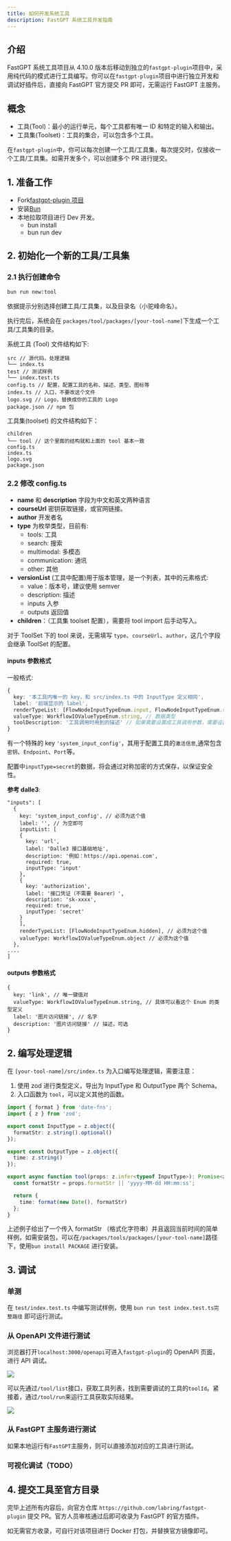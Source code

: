 ```yaml
---
title: 如何开发系统工具
description: FastGPT 系统工具开发指南
---
```


## 介绍

FastGPT 系统工具项目从 4.10.0 版本后移动到独立的`fastgpt-plugin`项目中，采用纯代码的模式进行工具编写。你可以在`fastgpt-plugin`项目中进行独立开发和调试好插件后，直接向 FastGPT 官方提交 PR 即可，无需运行 FastGPT 主服务。

## 概念

- 工具(Tool)：最小的运行单元，每个工具都有唯一 ID 和特定的输入和输出。
- 工具集(Toolset)：工具的集合，可以包含多个工具。

在`fastgpt-plugin`中，你可以每次创建一个工具/工具集，每次提交时，仅接收一个工具/工具集。如需开发多个，可以创建多个 PR 进行提交。

## 1. 准备工作

- Fork[fastgpt-plugin 项目](https://github.com/labring/fastgpt-plugin)
- 安装[Bun](https://bun.sh/)
- 本地拉取项目进行 Dev 开发。
  - bun install
  - bun run dev

## 2. 初始化一个新的工具/工具集

### 2.1 执行创建命令

```bash
bun run new:tool
```

依据提示分别选择创建工具/工具集，以及目录名（小驼峰命名）。

执行完后，系统会在 `packages/tool/packages/[your-tool-name]`下生成一个工具/工具集的目录。

系统工具 (Tool) 文件结构如下:

```plaintext
src // 源代码，处理逻辑
└── index.ts
test // 测试样例
└── index.test.ts
config.ts // 配置，配置工具的名称、描述、类型、图标等
index.ts // 入口，不要改这个文件
logo.svg // Logo，替换成你的工具的 Logo
package.json // npm 包
```

工具集(toolset) 的文件结构如下：

```plaintext
children
└── tool // 这个里面的结构就和上面的 tool 基本一致
config.ts
index.ts
logo.svg
package.json
```

### 2.2 修改 config.ts

- **name** 和 **description** 字段为中文和英文两种语言
- **courseUrl** 密钥获取链接，或官网链接。
- **author** 开发者名
- **type** 为枚举类型，目前有:
	- tools: 工具
	- search: 搜索
	- multimodal: 多模态
	- communication: 通讯
	- other: 其他
- **versionList** (工具中配置)用于版本管理，是一个列表，其中的元素格式:
	- value：版本号，建议使用 semver
	- description: 描述
	- inputs 入参
	- outputs 返回值
- **children**：（工具集 toolset 配置），需要将 tool import 后手动写入。

对于 ToolSet 下的 tool 来说，无需填写 `type`、`courseUrl`、`author`，这几个字段会继承 ToolSet 的配置。

#### inputs 参数格式

一般格式:

```ts
{
  key: '本工具内唯一的 key，和 src/index.ts 中的 InputType 定义相同',
  label: '前端显示的 label',
  renderTypeList: [FlowNodeInputTypeEnum.input, FlowNodeInputTypeEnum.reference], // 前端输入框的类型
  valueType: WorkflowIOValueTypeEnum.string, // 数据类型
  toolDescription: '工具调用时用到的描述' // 如果需要设置成工具调用参数，需要设置这个字段
}
```

有一个特殊的 key `'system_input_config'`，其用于配置工具的`激活信息`,通常包含`密钥`、`Endpoint`、`Port`等。

配置中`inputType=secret`的数据，将会通过对称加密的方式保存，以保证安全性。

**参考 dalle3**:

```
"inputs": [
  {
    key: 'system_input_config', // 必须为这个值
    label: '', // 为空即可
    inputList: [
    {
      key: 'url',
      label: 'Dalle3 接口基础地址',
      description: '例如：https://api.openai.com',
      required: true,
      inputType: 'input'
    },
    {
      key: 'authorization',
      label: '接口凭证（不需要 Bearer）',
      description: 'sk-xxxx',
      required: true,
      inputType: 'secret'
    }
    ],
    renderTypeList: [FlowNodeInputTypeEnum.hidden], // 必须为这个值
    valueType: WorkflowIOValueTypeEnum.object // 必须为这个值
  },
....
]
```

#### outputs 参数格式
```
{
  key: 'link', // 唯一键值对
  valueType: WorkflowIOValueTypeEnum.string, // 具体可以看这个 Enum 的类型定义
  label: '图片访问链接', // 名字
  description: '图片访问链接' // 描述，可选
}
```

## 2. 编写处理逻辑

在 `[your-tool-name]/src/index.ts` 为入口编写处理逻辑，需要注意：

1. 使用 zod 进行类型定义，导出为 InputType 和 OutputType 两个 Schema。
2. 入口函数为 `tool`，可以定义其他的函数。

```ts
import { format } from 'date-fns';
import { z } from 'zod';

export const InputType = z.object({
  formatStr: z.string().optional()
});

export const OutputType = z.object({
  time: z.string()
});

export async function tool(props: z.infer<typeof InputType>): Promise<z.infer<typeof OutputType>> {
  const formatStr = props.formatStr || 'yyyy-MM-dd HH:mm:ss';

  return {
    time: format(new Date(), formatStr)
  };
}
```

上述例子给出了一个传入 formatStr （格式化字符串）并且返回当前时间的简单样例，如需安装包，可以在`/packages/tools/packages/[your-tool-name]`路径下，使用`bun install PACKAGE` 进行安装。

## 3. 调试

### 单测

在 `test/index.test.ts` 中编写测试样例，使用 `bun run test index.test.ts完整路径` 即可运行测试。

### 从 OpenAPI 文件进行测试

浏览器打开`localhost:3000/openapi`可进入`fastgpt-plugin`的 OpenAPI 页面，进行 API 调试。

![](/imgs/plugin-openapi.png)

可以先通过`/tool/list`接口，获取工具列表，找到需要调试的工具的`toolId`。紧接着，通过`/tool/run`来运行工具获取实际结果。

![](/imgs/plugin-openapi2.png)

### 从 FastGPT 主服务进行测试

如果本地运行有`FastGPT`主服务，则可以直接添加对应的工具进行测试。

### 可视化调试（TODO）

## 4. 提交工具至官方目录

完毕上述所有内容后，向官方仓库 `https://github.com/labring/fastgpt-plugin` 提交 PR。官方人员审核通过后即可收录为 FastGPT 的官方插件。

如无需官方收录，可自行对该项目进行 Docker 打包，并替换官方镜像即可。

